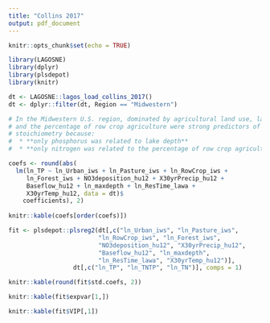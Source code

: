```yaml
---
title: "Collins 2017"
output: pdf_document
---
```


```r
knitr::opts_chunk$set(echo = TRUE)
```

```r
library(LAGOSNE)
library(dplyr)
library(plsdepot)
library(knitr)

dt <- LAGOSNE::lagos_load_collins_2017()
dt <- dplyr::filter(dt, Region == "Midwestern")

# In the Midwestern U.S. region, dominated by agricultural land use, lake depth
# and the percentage of row crop agriculture were strong predictors of 
# stoichiometry because: 
#  * **only phosphorus was related to lake depth** 
#  * **only nitrogen was related to the percentage of row crop agriculture**

coefs <- round(abs(
  lm(ln_TP ~ ln_Urban_iws + ln_Pasture_iws + ln_RowCrop_iws + 
     ln_Forest_iws + NO3deposition_hu12 + X30yrPrecip_hu12 + 
     Baseflow_hu12 + ln_maxdepth + ln_ResTime_lawa + 
     X30yrTemp_hu12, data = dt)$
    coefficients), 2)
      
knitr::kable(coefs[order(coefs)])

fit <- plsdepot::plsreg2(dt[,c("ln_Urban_iws", "ln_Pasture_iws", 
                         "ln_RowCrop_iws", "ln_Forest_iws", 
                         "NO3deposition_hu12", "X30yrPrecip_hu12", 
                         "Baseflow_hu12", "ln_maxdepth", 
                         "ln_ResTime_lawa", "X30yrTemp_hu12")], 
                  dt[,c("ln_TP", "ln_TNTP", "ln_TN")], comps = 1)

knitr::kable(round(fit$std.coefs, 2))

knitr::kable(fit$expvar[1,])

knitr::kable(fit$VIP[,1])
```
